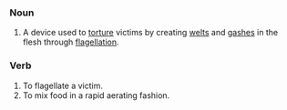 ===Noun===
#A device used to [[torture]] victims by creating [[welt]]s and [[gash]]es in the flesh through [[flagellation]].

===Verb===
#To flagellate a victim.
#To mix food in a rapid aerating fashion.